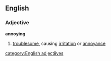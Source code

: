 ==English==
===Adjective===
'''annoying'''
#[[troublesome]], causing [[irritation]] or [[annoyance]]
[[category:English adjectiives]]